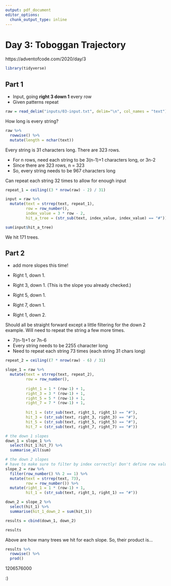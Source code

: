```yaml
---
output: pdf_document
editor_options: 
  chunk_output_type: inline
---
```


# Day 3: Toboggan Trajectory

https://adventofcode.com/2020/day/3

```r
library(tidyverse)
```


## Part 1

- Input, going **right 3 down 1** every row
- Given patterns repeat

```r
raw = read_delim("inputs/03-input.txt", delim="\n", col_names = "text")
```

How long is every string?

```r
raw %>% 
  rowwise() %>% 
  mutate(length = nchar(text))
```
Every string is 31 characters long. There are 323 rows.

- For n rows, need each string to be 3(n-1)+1 characters long, or 3n-2
- Since there are 323 rows, n = 323
- So, every string needs to be 967 characters long

Can repeat each string 32 times to allow for enough input

```r
repeat_1 = ceiling((3 * nrow(raw) - 2) / 31)
```

```r
input = raw %>% 
  mutate(text = strrep(text, repeat_1),
         row = row_number(),
         index_value = 3 * row - 2,
         hit_a_tree = (str_sub(text, index_value, index_value) == "#"))

sum(input$hit_a_tree)
```

We hit 171 trees.

## Part 2

- add more slopes this time!

- Right 1, down 1.
- Right 3, down 1. (This is the slope you already checked.)
- Right 5, down 1.
- Right 7, down 1.
- Right 1, down 2.

Should all be straight forward except a little filtering for the down 2 example. Will need to repeat the string a few more times.

- 7(n-1)+1 or 7n-6
- Every string needs to be 2255 character long
- Need to repeat each string 73 times (each string 31 chars long)

```r
repeat_2 = ceiling((7 * nrow(raw) - 6) / 31)
```

```r
slope_1 = raw %>% 
  mutate(text = strrep(text, repeat_2),
         row = row_number(),
         
         right_1 = 1 * (row-1) + 1,
         right_3 = 3 * (row-1) + 1,
         right_5 = 5 * (row-1) + 1,
         right_7 = 7 * (row-1) + 1,
         
         hit_1 = (str_sub(text, right_1, right_1) == "#"),
         hit_3 = (str_sub(text, right_3, right_3) == "#"),
         hit_5 = (str_sub(text, right_5, right_5) == "#"),
         hit_7 = (str_sub(text, right_7, right_7) == "#"))

# the down 1 slopes
down_1 = slope_1 %>% 
  select(hit_1:hit_7) %>% 
  summarise_all(sum)

# the down 2 slopes
# have to make sure to filter by index correctly! Don't define row value till after!
slope_2 = raw %>% 
  filter(row_number() %% 2 == 1) %>% 
  mutate(text = strrep(text, 73),
         row = row_number()) %>% 
  mutate(right_1 = 1 * (row-1) + 1,
         hit_1 = (str_sub(text, right_1, right_1) == "#"))

down_2 = slope_2 %>% 
  select(hit_1) %>% 
  summarise(hit_1_down_2 = sum(hit_1))

results = cbind(down_1, down_2)

results
```

Above are how many trees we hit for each slope. So, their product is...

```r
results %>% 
  rowwise() %>% 
  prod()
```

1206576000

:)